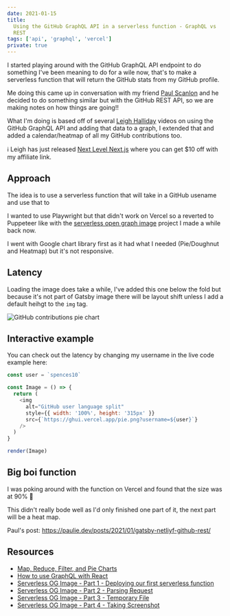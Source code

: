 ```yaml
---
date: 2021-01-15
title:
  Using the GitHub GraphQL API in a serverless function - GraphQL vs
  REST
tags: ['api', 'graphql', 'vercel']
private: true
---
```


I started playing around with the GitHub GraphQL API endpoint to do
something I've been meaning to do for a wile now, that's to make a
serverless function that will return the GitHub stats from my GitHub
profile.

Me doing this came up in conversation with my friend [Paul Scanlon]
and he decided to do something similar but with the GitHub REST API,
so we are making notes on how things are going!!

What I'm doing is based off of several [Leigh Halliday] videos on
using the GitHub GraphQL API and adding that data to a graph, I
extended that and added a calendar/heatmap of all my GitHub
contributions too.

ℹ Leigh has just released [Next Level Next.js] where you can get $10
off with my affiliate link.

## Approach

The idea is to use a serverless function that will take in a GitHub
usename and use that to

I wanted to use Playwright but that didn't work on Vercel so a
reverted to Puppeteer like with the [serverless open graph image]
project I made a while back now.

I went with Google chart library first as it had what I needed
(Pie/Doughnut and Heatmap) but it's not responsive.

## Latency

Loading the image does take a while, I've added this one below the
fold but because it's not part of Gatsby image there will be layout
shift unless I add a default heihgt to the `img` tag.

![GitHub contributions pie chart]

## Interactive example

You can check out the latency by changing my username in the live code
example here:

```js react-live
const user = `spences10`

const Image = () => {
  return (
    <img
      alt="GitHub user language split"
      style={{ width: '100%', height: '315px' }}
      src={`https://ghui.vercel.app/pie.png?username=${user}`}
    />
  )
}

render(Image)
```

## Big boi function

I was poking around with the function on Vercel and found that the
size was at 90% 😬

This didn't really bode well as I'd only finished one part of it, the
next part will be a heat map.

<Tweet tweetLink="spences10/status/1348182082808328192" />

Paul's post:
https://paulie.dev/posts/2021/01/gatsby-netliyf-github-rest/

## Resources

- [Map, Reduce, Filter, and Pie Charts]
- [How to use GraphQL with React]
- [Serverless OG Image - Part 1 - Deploying our first serverless
  function]
- [Serverless OG Image - Part 2 - Parsing Request]
- [Serverless OG Image - Part 3 - Temporary File]
- [Serverless OG Image - Part 4 - Taking Screenshot]

<!-- Links -->

[paul scanlon]: https://twitter.com/PaulieScanlon
[serverless open graph image]:
  https://scottspence.com/2020/04/30/serverless-og-images/
[leigh halliday]: https://www.youtube.com/user/leighhalliday
[map, reduce, filter, and pie charts]:
  https://www.youtube.com/watch?v=28StAxSjyIU&t=2173s
[how to use graphql with react]:
  https://www.youtube.com/watch?v=AUiUZ29pae4&t=1240s
[serverless og image - part 1 - deploying our first serverless function]:
  https://www.youtube.com/watch?v=Al3tCJKOydY&t=591s
[serverless og image - part 2 - parsing request]:
  https://www.youtube.com/watch?v=ANedwsfXpO0
[serverless og image - part 3 - temporary file]:
  https://www.youtube.com/watch?v=KlLgjuUQoJs
[serverless og image - part 4 - taking screenshot]:
  https://www.youtube.com/watch?v=ZjGCiBpDZ7g&t=378s
[next level next.js]:
  http://courses.leighhalliday.com/next-level-next-js?coupon=SCOTT

<!-- Images -->

[github contributions pie chart]:
  https://ghui.vercel.app/pie.png?username=spences10
